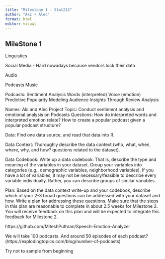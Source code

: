 ```yaml
---
title: "Milestone 1 - Stat212"
author: "Aki + Alec"
format: html
editor: visual
---
```


## MileStone 1

Linguistics

Social Media - Hard nowadays because vendors lock their data

Audio

Podcasts
Music

Podcasts: 
Sentiment Analysis
Words (interpreted)
Voice (emotion)
Predictive Popularity Modeling
Audience Insights Through Review Analysis


Names: Aki and Alec
Project Topic: Conduct sentiment analysis and emotional analysis on Podcasts
Questions:
How do interpreted words and interpreted emotion relate?
How to create a popular podcast given a popular podcast structure?

Data: Find one data source, and read that data into R.



Data Context: Thoroughly describe the data context (who, what, when, where, why, and how? questions related to the dataset).


Data Codebook: Write up a data codebook. That is, describe the type and meaning of the variables in your dataset. Group your variables into categories (e.g., demographic variables, neighborhood variables).
If you have a lot of variables, it may not be necessary/feasible to describe every variable individually. Rather, you can describe groups of similar variables.


Plan: Based on the data context write-up and your codebook, describe which of your 2-3 broad questions can be addressed with your dataset and how.
Write a plan for addressing these questions. Make sure that the steps in this plan are reasonable to complete in about 2.5 weeks for Milestone 2. You will receive feedback on this plan and will be expected to integrate this feedback for Milestone 2.


https://github.com/MiteshPuthran/Speech-Emotion-Analyzer



We will take 100 podcasts. And around 50 episodes of each podcast? (https://explodingtopics.com/blog/number-of-podcasts)

Try not to sample from beginning 
